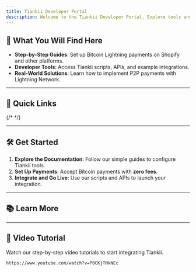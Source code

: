 ```yaml
---
title: Tiankii Developer Portal
description: Welcome to the Tiankii Developer Portal. Explore tools and guides to integrate Bitcoin payments with ease.
---
```



## 🚀 What You Will Find Here

- **Step-by-Step Guides**: Set up Bitcoin Lightning payments on Shopify and other platforms.
- **Developer Tools**: Access Tiankii scripts, APIs, and example integrations.
- **Real-World Solutions**: Learn how to implement P2P payments with Lightning Network.

---

## 🔧 Quick Links

<Cards>
  <Card title="Shopify Integration" href="/docs/shopify" />
  {/* <Card title="Merchant Dashboard" href="/docs/merchant-dashboard" />
  <Card title="Broadcast Sats Tool" href="/docs/broadcast-sats" /> */}
</Cards>

---

## 🛠️ Get Started

1. **Explore the Documentation**: Follow our simple guides to configure Tiankii tools.
2. **Set Up Payments**: Accept Bitcoin payments with **zero fees**.
3. **Integrate and Go Live**: Use our scripts and APIs to launch your integration.

---

## 📚 Learn More

<Cards>
  <Card title="Official Tiankii Website" href="https://www.tiankii.com" />
  <Card title="Support & Live Chat" href="https://www.tiankii.com" />
  <Card title="GitHub Repository" href="https://github.com/tiankii" />
</Cards>

---

## 🎥 Video Tutorial

Watch our step-by-step video tutorials to start integrating Tiankii.

```plaintext
https://www.youtube.com/watch?v=P0CKjTNkNEc
